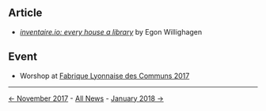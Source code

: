 <!-- LANG:EN, title="December 2017"-->

== Article ==

* [http://chem-bla-ics.blogspot.fr/2017/12/inventaireio-every-house-library.html ''inventaire.io: every house a library''] by Egon Willighagen

== Event ==

* Worshop at [[Fabrique Lyonnaise des Communs 2017]]

<hr>

[[November 2017|← November 2017]] - [[News|All News]] - [[January 2018|January 2018 →]]

